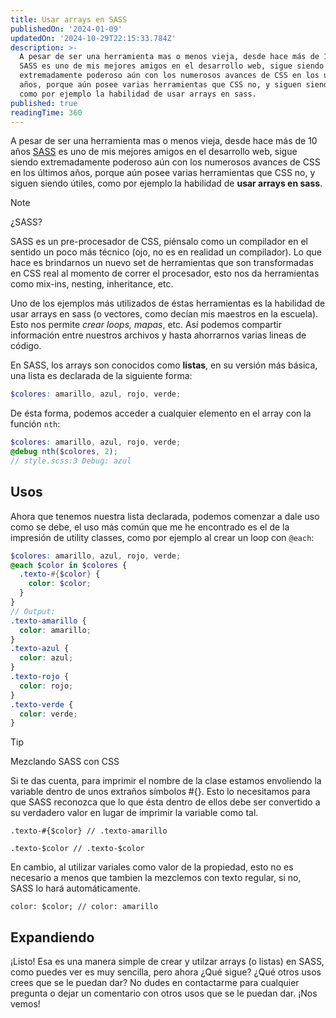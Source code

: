 ```yaml
---
title: Usar arrays en SASS
publishedOn: '2024-01-09'
updatedOn: '2024-10-29T22:15:33.784Z'
description: >-
  A pesar de ser una herramienta mas o menos vieja, desde hace más de 10 años
  SASS es uno de mis mejores amigos en el desarrollo web, sigue siendo
  extremadamente poderoso aún con los numerosos avances de CSS en los últimos
  años, porque aún posee varias herramientas que CSS no, y siguen siendo útiles,
  como por ejemplo la habilidad de usar arrays en sass.
published: true
readingTime: 360
---
```


A pesar de ser una herramienta mas o menos vieja, desde hace más de 10 años
[SASS](https://sass-lang.com/) es uno de mis mejores amigos en el desarrollo web,
sigue siendo extremadamente poderoso aún con los numerosos avances de CSS en los
últimos años, porque aún posee varias herramientas que CSS no, y siguen siendo útiles,
como por ejemplo la habilidad de **usar arrays en sass**.

> [!NOTE]
> ¿SASS?
>
> SASS es un pre-procesador de CSS, piénsalo como un compilador en el sentido un
> poco más técnico (ojo, no es en realidad un compilador). Lo que hace es brindarnos
> un nuevo set de herramientas que son transformadas en CSS real al momento de correr
> el procesador, esto nos da herramientas como mix-ins, nesting, inheritance, etc.

Uno de los ejemplos más utilizados de éstas herramientas es la habilidad de usar
arrays en sass (o vectores, como decían mis maestros en la escuela). Esto nos
permite _crear loops, mapas_, etc. Así podemos compartir información entre nuestros
archivos y hasta ahorrarnos varias lineas de código.

En SASS, los arrays son conocidos como **listas**, en su versión más básica, una
lista es declarada de la siguiente forma:

```scss
$colores: amarillo, azul, rojo, verde;
```

De ésta forma, podemos acceder a cualquier elemento en el array con la función `nth`:

```scss
$colores: amarillo, azul, rojo, verde;
@debug nth($colores, 2);
// style.scss:3 Debug: azul
```

## Usos

Ahora que tenemos nuestra lista declarada, podemos comenzar a dale uso como se
debe, el uso más común que me he encontrado es el de la impresión de utility
classes, como por ejemplo al crear un loop con `@each`:

```scss
$colores: amarillo, azul, rojo, verde;
@each $color in $colores {
  .texto-#{$color} {
    color: $color;
  }
}
// Output:
.texto-amarillo {
  color: amarillo;
}
.texto-azul {
  color: azul;
}
.texto-rojo {
  color: rojo;
}
.texto-verde {
  color: verde;
}
```

> [!TIP]
> Mezclando SASS con CSS
>
> Si te das cuenta, para imprimir el nombre de la clase estamos envoliendo la
> variable dentro de unos extraños símbolos #{}. Esto lo necesitamos para que SASS
> reconozca que lo que ésta dentro de ellos debe ser convertido a su verdadero valor
> en lugar de imprimir la variable como tal.
>
> `.texto-#{$color} // .texto-amarillo`
>
> `.texto-$color // .texto-$color`
>
> En cambio, al utilizar variales como valor de la propiedad, esto no es necesario
> a menos que tambien la mezclemos con texto regular, si no, SASS lo hará automáticamente.
>
> `color: $color; // color: amarillo`

## Expandiendo

¡Listo! Esa es una manera simple de crear y utilzar arrays (o listas) en SASS,
como puedes ver es muy sencilla, pero ahora ¿Qué sigue? ¿Qué otros usos crees
que se le puedan dar? No dudes en contactarme para cualquier pregunta o dejar un
comentario con otros usos que se le puedan dar. ¡Nos vemos!
